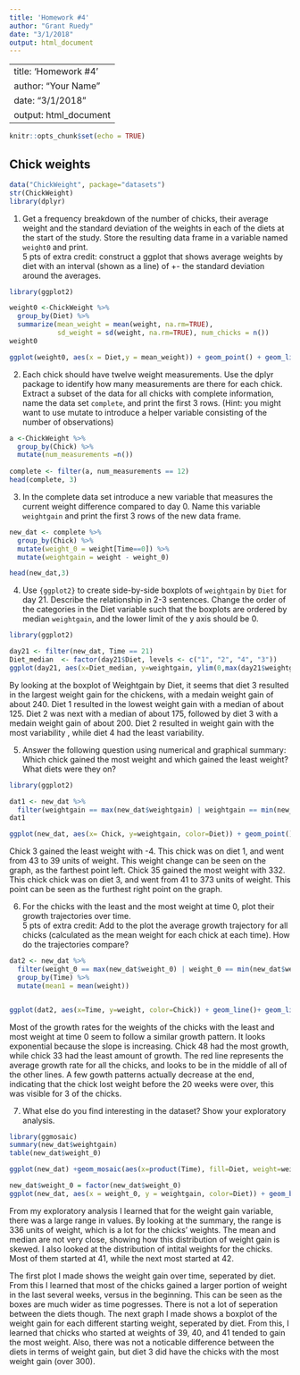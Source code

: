 ```yaml
---
title: 'Homework #4'
author: "Grant Ruedy"
date: "3/1/2018"
output: html_document
---
```

---
title: 'Homework #4'
author: "Your Name"
date: "3/1/2018"
output: html_document
---

```r
knitr::opts_chunk$set(echo = TRUE)
```

## Chick weights



```r
data("ChickWeight", package="datasets")
str(ChickWeight)
library(dplyr)
```


1. Get a frequency breakdown of the number of chicks, their average weight and the standard deviation of the weights in each of the diets at the start of the study. Store the resulting data frame in a variable named `weight0` and print.<br>
5 pts of extra credit: construct a ggplot that shows average weights by diet with an interval (shown as a line) of +- the standard deviation around the averages.
```r

library(ggplot2)

weight0 <-ChickWeight %>%
  group_by(Diet) %>%
  summarize(mean_weight = mean(weight, na.rm=TRUE),
            sd_weight = sd(weight, na.rm=TRUE), num_chicks = n())
weight0

ggplot(weight0, aes(x = Diet,y = mean_weight)) + geom_point() + geom_linerange(aes(ymin = mean_weight-sd_weight, ymax = mean_weight + sd_weight)) + ggtitle('Weights by Diet')

```


2. Each chick should have twelve weight measurements. Use the dplyr package to identify how many measurements are there for each chick. Extract a subset of the data for all chicks with complete information, name the data set `complete`, and print the first 3 rows. (Hint: you might want to use mutate to introduce a helper variable consisting of the number of observations)
```r
a <-ChickWeight %>%
  group_by(Chick) %>%
  mutate(num_measurements =n())
  
complete <- filter(a, num_measurements == 12) 
head(complete, 3)

```


3. In the complete data set introduce a new variable that measures the current weight difference compared to day 0. Name this variable  `weightgain` and print the first 3 rows of the new data frame.
```r

new_dat <- complete %>% 
  group_by(Chick) %>% 
  mutate(weight_0 = weight[Time==0]) %>%
  mutate(weightgain = weight - weight_0)

head(new_dat,3)
```


4. Use `{ggplot2}` to create side-by-side boxplots of `weightgain` by `Diet` for day 21. Describe the relationship in 2-3 sentences. Change the order of the categories in the Diet variable such that the boxplots are ordered by median `weightgain`, and the lower limit of the y axis should be 0.
```r
library(ggplot2)

day21 <- filter(new_dat, Time == 21) 
Diet_median  <- factor(day21$Diet, levels <- c("1", "2", "4", "3"))
ggplot(day21, aes(x=Diet_median, y=weightgain, ylim(0,max(day21$weightgain)))) + geom_boxplot() + ggtitle('Weightgain by Diet')
```

By looking at the boxplot of Weightgain by Diet, it seems that diet 3 resulted in the largest weight gain for the chickens, with a medain weight gain of about 240. Diet 1 resulted in the lowest weight gain with a median of about 125. Diet 2 was next with a median of about 175, followed by diet 3 with a medain weight gain of about 200. Diet 2 resulted in weight gain with the most variability , while diet 4 had the least variability.

5. Answer the following question using numerical and graphical summary: Which chick gained the most weight and which gained the least weight? What diets were they on?
```r
library(ggplot2)

dat1 <- new_dat %>%
  filter(weightgain == max(new_dat$weightgain) | weightgain == min(new_dat$weightgain))
dat1  

ggplot(new_dat, aes(x= Chick, y=weightgain, color=Diet)) + geom_point() +coord_flip() +ggtitle('Weight Gain for Each Chick')
```

Chick 3 gained the least weight with -4. This chick was on diet 1, and went from 43 to 39 units of weight. This weight change can be seen on the graph, as the farthest point left. Chick 35 gained the most weight with 332. This chick chick was on diet 3, and went from 41 to 373 units of weight. This point can be seen as the furthest right point on the graph.


6. For the chicks with the least and the most weight at time 0, plot their growth trajectories over time. </br>
5 pts of extra credit: Add to the plot the average growth trajectory for all chicks (calculated as the mean weight for each chick at each time). How do the trajectories compare?
```r
dat2 <- new_dat %>%
  filter(weight_0 == max(new_dat$weight_0) | weight_0 == min(new_dat$weight_0)) %>%
  group_by(Time) %>%
  mutate(mean1 = mean(weight))


ggplot(dat2, aes(x=Time, y=weight, color=Chick)) + geom_line()+ geom_line(aes(x=Time,y=mean1), color='red') + ggtitle('Growth Trajectories over Time')
```

Most of the growth rates for the weights of the chicks with the least and most weight at time 0 seem to follow a similar growth pattern. It looks exponential because the slope is increasing. Chick 48 had the most growth, while chick 33 had the least amount of growth. The red line represents the average growth rate for all the chicks, and looks to be in the middle of all of the other lines. A few gowth patterns actually decrease at the end, indicating that the chick lost weight before the 20 weeks were over, this was visible for 3 of the chicks.


7. What else do you find interesting in the dataset? Show your exploratory analysis.
```r
library(ggmosaic)
summary(new_dat$weightgain)
table(new_dat$weight_0)

ggplot(new_dat) +geom_mosaic(aes(x=product(Time), fill=Diet, weight=weightgain)) +xlab('Time') + ylab('Diet') + ggtitle('Weight Gain over Time Seperated by Diet')

new_dat$weight_0 = factor(new_dat$weight_0)
ggplot(new_dat, aes(x = weight_0, y = weightgain, color=Diet)) + geom_boxplot() +ggtitle('Weight Gain by Intital Weight')

```

From my exploratory analysis I learned that for the weight gain variable, there was a large range in values. By looking at the summary, the range is 336 units of weight, which is a lot for the chicks' weights. The mean and median are not very close, showing how this distribution of weight gain is skewed. I also looked at the distribution of intital weights for the chicks. Most of them started at 41, while the next most started at 42.   

The first plot I made shows the weight gain over time, seperated by diet. From this I learned that most of the chicks gained a larger portion of weight in the last several weeks, versus in the beginning. This can be seen as the boxes are much wider as time pogresses. There is not a lot of seperation between the diets though. The next graph I made shows a boxplot of the weight gain for each different starting weight, seperated by diet. From this, I learned that chicks who started at weights of 39, 40, and 41 tended to gain the most weight. Also, there was not a noticable difference between the diets in terms of weight gain, but diet 3 did have the chicks with the most weight gain (over 300).


